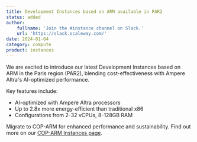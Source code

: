 ```yaml
---
title: Development Instances based on ARM available in PAR2
status: added
author:
    fullname: 'Join the #instance channel on Slack.'
    url: 'https://slack.scaleway.com/'
date: 2024-01-04
category: compute
product: instances
---
```


We are excited to introduce our latest Development Instances based on ARM in the Paris region (PAR2), blending cost-effectiveness with Ampere Altra's AI-optimized performance.

Key features include:

- AI-optimized with Ampere Altra processors
- Up to 2.8x more energy-efficient than traditional x86
- Configurations from 2-32 vCPUs, 8-128GB RAM

Migrate to COP-ARM for enhanced performance and sustainability. Find out more on our [COP-ARM Instances page](https://www.scaleway.com/en/cost-optimized-instances-based-on-arm/).

